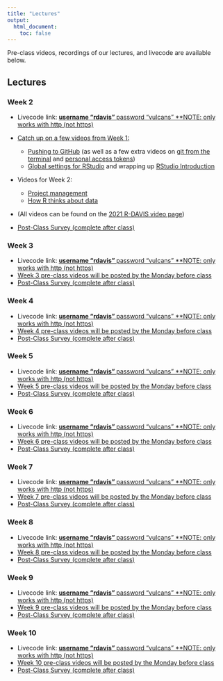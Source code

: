 ```yaml
---
title: "Lectures"
output:
  html_document:
    toc: false
---
```


Pre-class videos, recordings of our lectures, and livecode are available below. 

## Lectures {.tabset .tabset-fade}

### Week 2

* Livecode link: <a href="http://rdaviscode.com">
  **username "rdavis"
  **password "vulcans"
  **NOTE: only works with http (not https)
* Catch up on a few videos from Week 1:
  * [Pushing to GitHub](https://www.youtube.com/watch?v=R4XrKXqfZBA&list=PL9RGU7mcuUv6hlpNiICK6Q1NYnBsf-RYk&index=1&t=50s) (as well as a few extra videos on [git from the terminal](https://www.youtube.com/watch?v=EcD-Uy9ZopE&list=PL9RGU7mcuUv6hlpNiICK6Q1NYnBsf-RYk&index=3) and [personal access tokens](https://www.youtube.com/watch?v=PKDa85i-k54&list=PL9RGU7mcuUv6hlpNiICK6Q1NYnBsf-RYk&index=2&t=12s))
  * [Global settings for RStudio](https://www.youtube.com/watch?v=5D4x6BlELCI&list=PL9RGU7mcuUv6hlpNiICK6Q1NYnBsf-RYk&index=4) and wrapping up [RStudio Introduction](https://www.youtube.com/watch?v=uDGquqN4WkM&list=PL9RGU7mcuUv6hlpNiICK6Q1NYnBsf-RYk&index=3)
* Videos for Week 2:
  * [Project management](https://www.youtube.com/watch?v=brw1dl5BUbc)
  * [How R thinks about data](https://www.youtube.com/watch?v=I-bSX6YwQFM&list=PL9RGU7mcuUv6hlpNiICK6Q1NYnBsf-RYk&index=1)  

* (All videos can be found on the [2021 R-DAVIS video page](https://www.youtube.com/playlist?list=PL9RGU7mcuUv6hlpNiICK6Q1NYnBsf-RYk))

* <a href="https://forms.gle/RGr928xNcisC6eLd8" target="_blank">Post-Class Survey (complete after class)</a>

### Week 3

* Livecode link: <a href="http://rdaviscode.com">
  **username "rdavis"
  **password "vulcans"
  **NOTE: only works with http (not https)
* Week 3 pre-class videos will be posted by the Monday before class
* <a href="https://forms.gle/RGr928xNcisC6eLd8" target="_blank">Post-Class Survey (complete after class)</a>

### Week 4

* Livecode link: <a href="http://rdaviscode.com">
  **username "rdavis"
  **password "vulcans"
  **NOTE: only works with http (not https)
* Week 4 pre-class videos will be posted by the Monday before class
* <a href="https://forms.gle/RGr928xNcisC6eLd8" target="_blank">Post-Class Survey (complete after class)</a>

### Week 5

* Livecode link: <a href="http://rdaviscode.com">
  **username "rdavis"
  **password "vulcans"
  **NOTE: only works with http (not https)
* Week 5 pre-class videos will be posted by the Monday before class
* <a href="https://forms.gle/RGr928xNcisC6eLd8" target="_blank">Post-Class Survey (complete after class)</a>


### Week 6

* Livecode link: <a href="http://rdaviscode.com">
  **username "rdavis"
  **password "vulcans"
  **NOTE: only works with http (not https)
* Week 6 pre-class videos will be posted by the Monday before class
* <a href="https://forms.gle/RGr928xNcisC6eLd8" target="_blank">Post-Class Survey (complete after class)</a>

### Week 7

* Livecode link: <a href="http://rdaviscode.com">
  **username "rdavis"
  **password "vulcans"
  **NOTE: only works with http (not https)
* Week 7 pre-class videos will be posted by the Monday before class
* <a href="https://forms.gle/RGr928xNcisC6eLd8" target="_blank">Post-Class Survey (complete after class)</a>


### Week 8

* Livecode link: <a href="http://rdaviscode.com">
  **username "rdavis"
  **password "vulcans"
  **NOTE: only works with http (not https)
* Week 8 pre-class videos will be posted by the Monday before class
* <a href="https://forms.gle/RGr928xNcisC6eLd8" target="_blank">Post-Class Survey (complete after class)</a>


### Week 9

* Livecode link: <a href="http://rdaviscode.com">
  **username "rdavis"
  **password "vulcans"
  **NOTE: only works with http (not https)
* Week 9 pre-class videos will be posted by the Monday before class
* <a href="https://forms.gle/RGr928xNcisC6eLd8" target="_blank">Post-Class Survey (complete after class)</a>


### Week 10

* Livecode link: <a href="http://rdaviscode.com">
  **username "rdavis"
  **password "vulcans"
  **NOTE: only works with http (not https)
* Week 10 pre-class videos will be posted by the Monday before class
* <a href="https://forms.gle/RGr928xNcisC6eLd8" target="_blank">Post-Class Survey (complete after class)</a>
